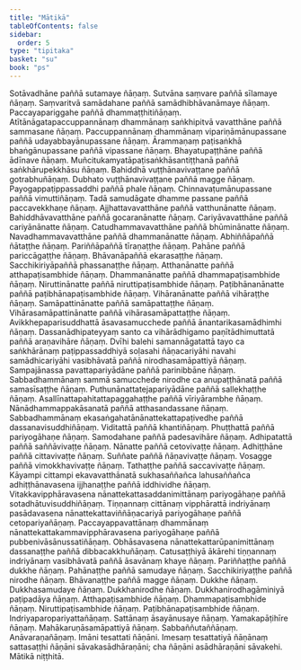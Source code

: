 ```yaml
---
title: "Mātikā"
tableOfContents: false
sidebar:
  order: 5
type: "tipitaka"
basket: "su"
book: "ps"
---
```



<DynamicBreadcrumb />

<Division number="1" book="ps">

<Paragraph number="2" book="ps">
Sotāvadhāne paññā sutamaye ñāṇaṃ.
</Paragraph>

</Division>
<Division number="2" book="ps">

<Paragraph number="3" book="ps">
Sutvāna saṃvare paññā sīlamaye ñāṇaṃ.
</Paragraph>

</Division>
<Division number="3" book="ps">

<Paragraph number="4" book="ps">
Saṃvaritvā samādahane paññā samādhibhāvanāmaye ñāṇaṃ.
</Paragraph>

</Division>
<Division number="4" book="ps">

<Paragraph number="5" book="ps">
Paccayapariggahe paññā dhammaṭṭhitiñāṇaṃ.
</Paragraph>

</Division>
<Division number="5" book="ps">

<Paragraph number="6" book="ps">
Atītānāgatapaccuppannānaṃ dhammānaṃ saṅkhipitvā vavatthāne paññā sammasane ñāṇaṃ.
</Paragraph>

</Division>
<Division number="6" book="ps">

<Paragraph number="7" book="ps">
Paccuppannānaṃ dhammānaṃ vipariṇāmānupassane paññā udayabbayānupassane ñāṇaṃ.
</Paragraph>

</Division>
<Division number="7" book="ps">

<Paragraph number="8" book="ps">
Ārammaṇaṃ paṭisaṅkhā bhaṅgānupassane paññā vipassane ñāṇaṃ.
</Paragraph>

</Division>
<Division number="8" book="ps">

<Paragraph number="9" book="ps">
Bhayatupaṭṭhāne paññā ādīnave ñāṇaṃ.
</Paragraph>

</Division>
<Division number="9" book="ps">

<Paragraph number="10" book="ps">
Muñcitukamyatāpaṭisaṅkhāsantiṭṭhanā paññā saṅkhārupekkhāsu ñāṇaṃ.
</Paragraph>

</Division>
<Division number="10" book="ps">

<Paragraph number="11" book="ps">
Bahiddhā vuṭṭhānavivaṭṭane paññā gotrabhuñāṇaṃ.
</Paragraph>

</Division>
<Division number="11" book="ps">

<Paragraph number="12" book="ps">
Dubhato vuṭṭhānavivaṭṭane paññā magge ñāṇaṃ.
</Paragraph>

</Division>
<Division number="12" book="ps">

<Paragraph number="13" book="ps">
Payogappaṭippassaddhi paññā phale ñāṇaṃ.
</Paragraph>

</Division>
<Division number="13" book="ps">

<Paragraph number="14" book="ps">
Chinnavaṭumānupassane paññā vimuttiñāṇaṃ.
</Paragraph>

</Division>
<Division number="14" book="ps">

<Paragraph number="15" book="ps">
Tadā samudāgate dhamme passane paññā paccavekkhaṇe ñāṇaṃ.
</Paragraph>

</Division>
<Division number="15" book="ps">

<Paragraph number="16" book="ps">
Ajjhattavavatthāne paññā vatthunānatte ñāṇaṃ.
</Paragraph>

</Division>
<Division number="16" book="ps">

<Paragraph number="17" book="ps">
Bahiddhāvavatthāne paññā gocaranānatte ñāṇaṃ.
</Paragraph>

</Division>
<Division number="17" book="ps">

<Paragraph number="18" book="ps">
Cariyāvavatthāne paññā cariyānānatte ñāṇaṃ.
</Paragraph>

</Division>
<Division number="18" book="ps">

<Paragraph number="19" book="ps">
Catudhammavavatthāne paññā bhūminānatte ñāṇaṃ.
</Paragraph>

</Division>
<Division number="19" book="ps">

<Paragraph number="20" book="ps">
Navadhammavavatthāne paññā dhammanānatte ñāṇaṃ.
</Paragraph>

</Division>
<Division number="20" book="ps">

<Paragraph number="21" book="ps">
Abhiññāpaññā ñātaṭṭhe ñāṇaṃ.
</Paragraph>

</Division>
<Division number="21" book="ps">

<Paragraph number="22" book="ps">
Pariññāpaññā tīraṇaṭṭhe ñāṇaṃ.
</Paragraph>

</Division>
<Division number="22" book="ps">

<Paragraph number="23" book="ps">
Pahāne paññā pariccāgaṭṭhe ñāṇaṃ.
</Paragraph>

</Division>
<Division number="23" book="ps">

<Paragraph number="24" book="ps">
Bhāvanāpaññā ekarasaṭṭhe ñāṇaṃ.
</Paragraph>

</Division>
<Division number="24" book="ps">

<Paragraph number="25" book="ps">
Sacchikiriyāpaññā phassanaṭṭhe ñāṇaṃ.
</Paragraph>

</Division>
<Division number="25" book="ps">

<Paragraph number="26" book="ps">
Atthanānatte paññā atthapaṭisambhide ñāṇaṃ.
</Paragraph>

</Division>
<Division number="26" book="ps">

<Paragraph number="27" book="ps">
Dhammanānatte paññā dhammapaṭisambhide ñāṇaṃ.
</Paragraph>

</Division>
<Division number="27" book="ps">

<Paragraph number="28" book="ps">
Niruttinānatte paññā niruttipaṭisambhide ñāṇaṃ.
</Paragraph>

</Division>
<Division number="28" book="ps">

<Paragraph number="29" book="ps">
Paṭibhānanānatte paññā paṭibhānapaṭisambhide ñāṇaṃ.
</Paragraph>

</Division>
<Division number="29" book="ps">

<Paragraph number="30" book="ps">
Vihāranānatte paññā vihāraṭṭhe ñāṇaṃ.
</Paragraph>

</Division>
<Division number="30" book="ps">

<Paragraph number="31" book="ps">
Samāpattinānatte paññā samāpattaṭṭhe ñāṇaṃ.
</Paragraph>

</Division>
<Division number="31" book="ps">

<Paragraph number="32" book="ps">
Vihārasamāpattinānatte paññā vihārasamāpattaṭṭhe ñāṇaṃ.
</Paragraph>

</Division>
<Division number="32" book="ps">

<Paragraph number="33" book="ps">
Avikkhepaparisuddhattā āsavasamucchede paññā ānantarikasamādhimhi ñāṇaṃ.
</Paragraph>

</Division>
<Division number="33" book="ps">

<Paragraph number="34" book="ps">
Dassanādhipateyyaṃ santo ca vihārādhigamo paṇītādhimuttatā paññā araṇavihāre ñāṇaṃ.
</Paragraph>

</Division>
<Division number="34" book="ps">

<Paragraph number="35" book="ps">
Dvīhi balehi samannāgatattā tayo ca saṅkhārānaṃ paṭippassaddhiyā soḷasahi ñāṇacariyāhi navahi samādhicariyāhi vasibhāvatā paññā nirodhasamāpattiyā ñāṇaṃ.
</Paragraph>

</Division>
<Division number="35" book="ps">

<Paragraph number="36" book="ps">
Sampajānassa pavattapariyādāne paññā parinibbāne ñāṇaṃ.
</Paragraph>

</Division>
<Division number="36" book="ps">

<Paragraph number="37" book="ps">
Sabbadhammānaṃ sammā samucchede nirodhe ca anupaṭṭhānatā paññā samasīsaṭṭhe ñāṇaṃ.
</Paragraph>

</Division>
<Division number="37" book="ps">

<Paragraph number="38" book="ps">
Puthunānattatejapariyādāne paññā sallekhaṭṭhe ñāṇaṃ.
</Paragraph>

</Division>
<Division number="38" book="ps">

<Paragraph number="39" book="ps">
Asallīnattapahitattapaggahaṭṭhe paññā vīriyārambhe ñāṇaṃ.
</Paragraph>

</Division>
<Division number="39" book="ps">

<Paragraph number="40" book="ps">
Nānādhammappakāsanatā paññā atthasandassane ñāṇaṃ.
</Paragraph>

</Division>
<Division number="40" book="ps">

<Paragraph number="41" book="ps">
Sabbadhammānaṃ ekasaṅgahatānānattekattapaṭivedhe paññā dassanavisuddhiñāṇaṃ.
</Paragraph>

</Division>
<Division number="41" book="ps">

<Paragraph number="42" book="ps">
Viditattā paññā khantiñāṇaṃ.
</Paragraph>

</Division>
<Division number="42" book="ps">

<Paragraph number="43" book="ps">
Phuṭṭhattā paññā pariyogāhaṇe ñāṇaṃ.
</Paragraph>

</Division>
<Division number="43" book="ps">

<Paragraph number="44" book="ps">
Samodahane paññā padesavihāre ñāṇaṃ.
</Paragraph>

</Division>
<Division number="44" book="ps">

<Paragraph number="45" book="ps">
Adhipatattā paññā saññāvivaṭṭe ñāṇaṃ.
</Paragraph>

</Division>
<Division number="45" book="ps">

<Paragraph number="46" book="ps">
Nānatte paññā cetovivaṭṭe ñāṇaṃ.
</Paragraph>

</Division>
<Division number="46" book="ps">

<Paragraph number="47" book="ps">
Adhiṭṭhāne paññā cittavivaṭṭe ñāṇaṃ.
</Paragraph>

</Division>
<Division number="47" book="ps">

<Paragraph number="48" book="ps">
Suññate paññā ñāṇavivaṭṭe ñāṇaṃ.
</Paragraph>

</Division>
<Division number="48" book="ps">

<Paragraph number="49" book="ps">
Vosagge paññā vimokkhavivaṭṭe ñāṇaṃ.
</Paragraph>

</Division>
<Division number="49" book="ps">

<Paragraph number="50" book="ps">
Tathaṭṭhe paññā saccavivaṭṭe ñāṇaṃ.
</Paragraph>

</Division>
<Division number="50" book="ps">

<Paragraph number="51" book="ps">
Kāyampi cittampi ekavavatthānatā sukhasaññañca lahusaññañca adhiṭṭhānavasena ijjhanaṭṭhe paññā iddhividhe ñāṇaṃ.
</Paragraph>

</Division>
<Division number="51" book="ps">

<Paragraph number="52" book="ps">
Vitakkavipphāravasena nānattekattasaddanimittānaṃ pariyogāhaṇe paññā sotadhātuvisuddhiñāṇaṃ.
</Paragraph>

</Division>
<Division number="52" book="ps">

<Paragraph number="53" book="ps">
Tiṇṇannaṃ cittānaṃ vipphārattā indriyānaṃ pasādavasena nānattekattaviññāṇacariyā pariyogāhaṇe paññā cetopariyañāṇaṃ.
</Paragraph>

</Division>
<Division number="53" book="ps">

<Paragraph number="54" book="ps">
Paccayappavattānaṃ dhammānaṃ nānattekattakammavipphāravasena pariyogāhaṇe paññā pubbenivāsānussatiñāṇaṃ.
</Paragraph>

</Division>
<Division number="54" book="ps">

<Paragraph number="55" book="ps">
Obhāsavasena nānattekattarūpanimittānaṃ dassanaṭṭhe paññā dibbacakkhuñāṇaṃ.
</Paragraph>

</Division>
<Division number="55" book="ps">

<Paragraph number="56" book="ps">
Catusaṭṭhiyā ākārehi tiṇṇannaṃ indriyānaṃ vasibhāvatā paññā āsavānaṃ khaye ñāṇaṃ.
</Paragraph>

</Division>
<Division number="56" book="ps">

<Paragraph number="57" book="ps">
Pariññaṭṭhe paññā dukkhe ñāṇaṃ.
</Paragraph>

</Division>
<Division number="57" book="ps">

<Paragraph number="58" book="ps">
Pahānaṭṭhe paññā samudaye ñāṇaṃ.
</Paragraph>

</Division>
<Division number="58" book="ps">

<Paragraph number="59" book="ps">
Sacchikiriyaṭṭhe paññā nirodhe ñāṇaṃ.
</Paragraph>

</Division>
<Division number="59" book="ps">

<Paragraph number="60" book="ps">
Bhāvanaṭṭhe paññā magge ñāṇaṃ.
</Paragraph>

</Division>
<Division number="60" book="ps">

<Paragraph number="61" book="ps">
Dukkhe ñāṇaṃ.
</Paragraph>

</Division>
<Division number="61" book="ps">

<Paragraph number="62" book="ps">
Dukkhasamudaye ñāṇaṃ.
</Paragraph>

</Division>
<Division number="62" book="ps">

<Paragraph number="63" book="ps">
Dukkhanirodhe ñāṇaṃ.
</Paragraph>

</Division>
<Division number="63" book="ps">

<Paragraph number="64" book="ps">
Dukkhanirodhagāminiyā paṭipadāya ñāṇaṃ.
</Paragraph>

</Division>
<Division number="64" book="ps">

<Paragraph number="65" book="ps">
Atthapaṭisambhide ñāṇaṃ.
</Paragraph>

</Division>
<Division number="65" book="ps">

<Paragraph number="66" book="ps">
Dhammapaṭisambhide ñāṇaṃ.
</Paragraph>

</Division>
<Division number="66" book="ps">

<Paragraph number="67" book="ps">
Niruttipaṭisambhide ñāṇaṃ.
</Paragraph>

</Division>
<Division number="67" book="ps">

<Paragraph number="68" book="ps">
Paṭibhānapaṭisambhide ñāṇaṃ.
</Paragraph>

</Division>
<Division number="68" book="ps">

<Paragraph number="69" book="ps">
Indriyaparopariyattañāṇaṃ.
</Paragraph>

</Division>
<Division number="69" book="ps">

<Paragraph number="70" book="ps">
Sattānaṃ āsayānusaye ñāṇaṃ.
</Paragraph>

</Division>
<Division number="70" book="ps">

<Paragraph number="71" book="ps">
Yamakapāṭihīre ñāṇaṃ.
</Paragraph>

</Division>
<Division number="71" book="ps">

<Paragraph number="72" book="ps">
Mahākaruṇāsamāpattiyā ñāṇaṃ.
</Paragraph>

</Division>
<Division number="72" book="ps">

<Paragraph number="73" book="ps">
Sabbaññutaññāṇaṃ.
</Paragraph>

</Division>
<Division number="73" book="ps">

<Paragraph number="74" book="ps">
Anāvaraṇañāṇaṃ.
</Paragraph>

<Paragraph number="75" book="ps">
Imāni tesattati ñāṇāni. Imesaṃ tesattatiyā ñāṇānaṃ sattasaṭṭhi ñāṇāni sāvakasādhāraṇāni; cha ñāṇāni asādhāraṇāni sāvakehi.

</Paragraph>
</Division>

<Paragraph number="76" type="center" book="ps">
Mātikā niṭṭhitā.
</Paragraph>